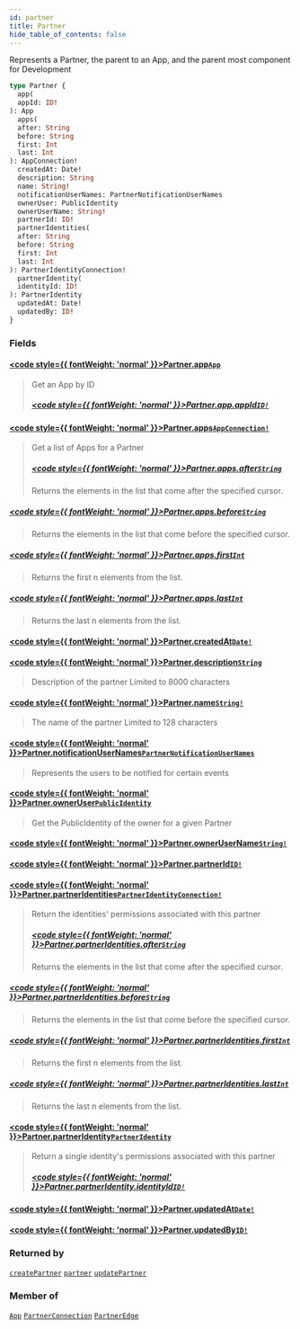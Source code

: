 ```yaml
---
id: partner
title: Partner
hide_table_of_contents: false
---
```








Represents a Partner, the parent to an App, and the parent most component for Development

```graphql
type Partner {
  app(
  appId: ID!
): App
  apps(
  after: String
  before: String
  first: Int
  last: Int
): AppConnection!
  createdAt: Date!
  description: String
  name: String!
  notificationUserNames: PartnerNotificationUserNames
  ownerUser: PublicIdentity
  ownerUserName: String!
  partnerId: ID!
  partnerIdentities(
  after: String
  before: String
  first: Int
  last: Int
): PartnerIdentityConnection!
  partnerIdentity(
  identityId: ID!
): PartnerIdentity
  updatedAt: Date!
  updatedBy: ID!
}
```


### Fields

#### [<code style={{ fontWeight: 'normal' }}>Partner.<b>app</b></code>](#)<Bullet />[`App`](/adminidentity/api/graphql-admin/reference/objects/app) <Badge class="secondary" text="object"/>
> Get an App by ID
> ##### [<code style={{ fontWeight: 'normal' }}>Partner.app.<b>appId</b></code>](#)<Bullet />[`ID!`](/adminidentity/api/graphql-admin/reference/scalars/id) <Badge class="secondary" text="non-null"/> <Badge class="secondary" text="scalar"/>
> 
> 

#### [<code style={{ fontWeight: 'normal' }}>Partner.<b>apps</b></code>](#)<Bullet />[`AppConnection!`](/adminidentity/api/graphql-admin/reference/objects/app-connection) <Badge class="secondary" text="non-null"/> <Badge class="secondary" text="object"/>
> Get a list of Apps for a Partner
> ##### [<code style={{ fontWeight: 'normal' }}>Partner.apps.<b>after</b></code>](#)<Bullet />[`String`](/adminidentity/api/graphql-admin/reference/scalars/string) <Badge class="secondary" text="scalar"/>
> Returns the elements in the list that come after the specified cursor.
> 

##### [<code style={{ fontWeight: 'normal' }}>Partner.apps.<b>before</b></code>](#)<Bullet />[`String`](/adminidentity/api/graphql-admin/reference/scalars/string) <Badge class="secondary" text="scalar"/>
> Returns the elements in the list that come before the specified cursor.
> 

##### [<code style={{ fontWeight: 'normal' }}>Partner.apps.<b>first</b></code>](#)<Bullet />[`Int`](/adminidentity/api/graphql-admin/reference/scalars/int) <Badge class="secondary" text="scalar"/>
> Returns the first n elements from the list.
> 

##### [<code style={{ fontWeight: 'normal' }}>Partner.apps.<b>last</b></code>](#)<Bullet />[`Int`](/adminidentity/api/graphql-admin/reference/scalars/int) <Badge class="secondary" text="scalar"/>
> Returns the last n elements from the list.
> 

#### [<code style={{ fontWeight: 'normal' }}>Partner.<b>createdAt</b></code>](#)<Bullet />[`Date!`](/adminidentity/api/graphql-admin/reference/scalars/date) <Badge class="secondary" text="non-null"/> <Badge class="secondary" text="scalar"/>
> 
> 

#### [<code style={{ fontWeight: 'normal' }}>Partner.<b>description</b></code>](#)<Bullet />[`String`](/adminidentity/api/graphql-admin/reference/scalars/string) <Badge class="secondary" text="scalar"/>
> Description of the partner
Limited to 8000 characters
> 

#### [<code style={{ fontWeight: 'normal' }}>Partner.<b>name</b></code>](#)<Bullet />[`String!`](/adminidentity/api/graphql-admin/reference/scalars/string) <Badge class="secondary" text="non-null"/> <Badge class="secondary" text="scalar"/>
> The name of the partner
Limited to 128 characters
> 

#### [<code style={{ fontWeight: 'normal' }}>Partner.<b>notificationUserNames</b></code>](#)<Bullet />[`PartnerNotificationUserNames`](/adminidentity/api/graphql-admin/reference/objects/partner-notification-user-names) <Badge class="secondary" text="object"/>
> Represents the users to be notified for certain events
> 

#### [<code style={{ fontWeight: 'normal' }}>Partner.<b>ownerUser</b></code>](#)<Bullet />[`PublicIdentity`](/adminidentity/api/graphql-admin/reference/objects/public-identity) <Badge class="secondary" text="object"/>
> Get the PublicIdentity of the owner for a given Partner
> 

#### [<code style={{ fontWeight: 'normal' }}>Partner.<b>ownerUserName</b></code>](#)<Bullet />[`String!`](/adminidentity/api/graphql-admin/reference/scalars/string) <Badge class="secondary" text="non-null"/> <Badge class="secondary" text="scalar"/>
> 
> 

#### [<code style={{ fontWeight: 'normal' }}>Partner.<b>partnerId</b></code>](#)<Bullet />[`ID!`](/adminidentity/api/graphql-admin/reference/scalars/id) <Badge class="secondary" text="non-null"/> <Badge class="secondary" text="scalar"/>
> 
> 

#### [<code style={{ fontWeight: 'normal' }}>Partner.<b>partnerIdentities</b></code>](#)<Bullet />[`PartnerIdentityConnection!`](/adminidentity/api/graphql-admin/reference/objects/partner-identity-connection) <Badge class="secondary" text="non-null"/> <Badge class="secondary" text="object"/>
> Return the identities' permissions associated with this partner
> ##### [<code style={{ fontWeight: 'normal' }}>Partner.partnerIdentities.<b>after</b></code>](#)<Bullet />[`String`](/adminidentity/api/graphql-admin/reference/scalars/string) <Badge class="secondary" text="scalar"/>
> Returns the elements in the list that come after the specified cursor.
> 

##### [<code style={{ fontWeight: 'normal' }}>Partner.partnerIdentities.<b>before</b></code>](#)<Bullet />[`String`](/adminidentity/api/graphql-admin/reference/scalars/string) <Badge class="secondary" text="scalar"/>
> Returns the elements in the list that come before the specified cursor.
> 

##### [<code style={{ fontWeight: 'normal' }}>Partner.partnerIdentities.<b>first</b></code>](#)<Bullet />[`Int`](/adminidentity/api/graphql-admin/reference/scalars/int) <Badge class="secondary" text="scalar"/>
> Returns the first n elements from the list.
> 

##### [<code style={{ fontWeight: 'normal' }}>Partner.partnerIdentities.<b>last</b></code>](#)<Bullet />[`Int`](/adminidentity/api/graphql-admin/reference/scalars/int) <Badge class="secondary" text="scalar"/>
> Returns the last n elements from the list.
> 

#### [<code style={{ fontWeight: 'normal' }}>Partner.<b>partnerIdentity</b></code>](#)<Bullet />[`PartnerIdentity`](/adminidentity/api/graphql-admin/reference/objects/partner-identity) <Badge class="secondary" text="object"/>
> Return a single identity's permissions associated with this partner
> ##### [<code style={{ fontWeight: 'normal' }}>Partner.partnerIdentity.<b>identityId</b></code>](#)<Bullet />[`ID!`](/adminidentity/api/graphql-admin/reference/scalars/id) <Badge class="secondary" text="non-null"/> <Badge class="secondary" text="scalar"/>
> 
> 

#### [<code style={{ fontWeight: 'normal' }}>Partner.<b>updatedAt</b></code>](#)<Bullet />[`Date!`](/adminidentity/api/graphql-admin/reference/scalars/date) <Badge class="secondary" text="non-null"/> <Badge class="secondary" text="scalar"/>
> 
> 

#### [<code style={{ fontWeight: 'normal' }}>Partner.<b>updatedBy</b></code>](#)<Bullet />[`ID!`](/adminidentity/api/graphql-admin/reference/scalars/id) <Badge class="secondary" text="non-null"/> <Badge class="secondary" text="scalar"/>
> 
> 



### Returned by

[`createPartner`](/adminidentity/api/graphql-admin/reference/mutations/create-partner)  <Badge class="secondary" text="mutation"/><Bullet />[`partner`](/adminidentity/api/graphql-admin/reference/queries/partner)  <Badge class="secondary" text="query"/><Bullet />[`updatePartner`](/adminidentity/api/graphql-admin/reference/mutations/update-partner)  <Badge class="secondary" text="mutation"/>

### Member of

[`App`](/adminidentity/api/graphql-admin/reference/objects/app)  <Badge class="secondary" text="object"/><Bullet />[`PartnerConnection`](/adminidentity/api/graphql-admin/reference/objects/partner-connection)  <Badge class="secondary" text="object"/><Bullet />[`PartnerEdge`](/adminidentity/api/graphql-admin/reference/objects/partner-edge)  <Badge class="secondary" text="object"/>



